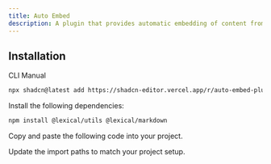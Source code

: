 ```yaml
---
title: Auto Embed
description: A plugin that provides automatic embedding of content from various platforms including Twitter, YouTube.
---
```


<ComponentPreview
  name="auto-embed-plugin-demo"
  className="[&_.preview>[data-orientation=vertical]]:sm:max-w-[70%]"
  description="A plugin that provides embedding of content from various platforms including Twitter, YouTube."
/>

## Installation

<Tabs defaultValue="cli">

<TabsList>
  <TabsTrigger value="cli">CLI</TabsTrigger>
  <TabsTrigger value="manual">Manual</TabsTrigger>
</TabsList>

<TabsContent value="cli">

```bash
npx shadcn@latest add https://shadcn-editor.vercel.app/r/auto-embed-plugin.json
```

</TabsContent>

<TabsContent value="manual">

<Steps>

<Step>Install the following dependencies:</Step>

```bash
npm install @lexical/utils @lexical/markdown
```

<Step>Copy and paste the following code into your project.</Step>

<ComponentSource name="auto-embed-plugin" />

<Step>Update the import paths to match your project setup.</Step>

</Steps>

</TabsContent>

</Tabs>
